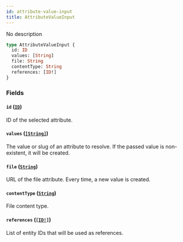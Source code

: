 ```yaml
---
id: attribute-value-input
title: AttributeValueInput
---
```


No description

```graphql
type AttributeValueInput {
  id: ID
  values: [String]
  file: String
  contentType: String
  references: [ID!]
}
```

### Fields

#### `id` ([`ID`](/api-reference/scalars/id.mdx))

ID of the selected attribute.

#### `values` ([`[String]`](/api-reference/scalars/string.mdx))

The value or slug of an attribute to resolve. If the passed value is non-existent, it will be created.

#### `file` ([`String`](/api-reference/scalars/string.mdx))

URL of the file attribute. Every time, a new value is created.

#### `contentType` ([`String`](/api-reference/scalars/string.mdx))

File content type.

#### `references` ([`[ID!]`](/api-reference/scalars/id.mdx))

List of entity IDs that will be used as references.
